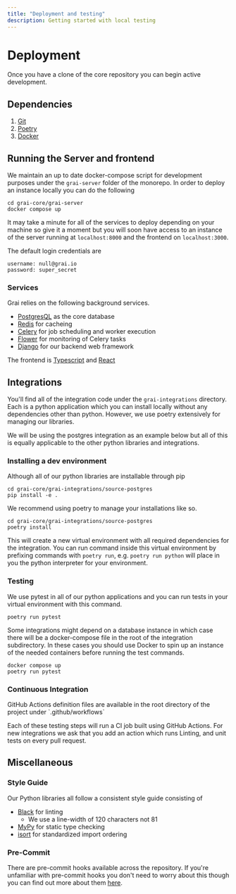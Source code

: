 ```yaml
---
title: "Deployment and testing"
description: Getting started with local testing
---
```



# Deployment

Once you have a clone of the core repository you can begin active development.

## Dependencies

1. [Git](https://git-scm.com/)
2. [Poetry](https://python-poetry.org/docs/#installation)
3. [Docker](https://docs.docker.com/engine/install/)

## Running the Server and frontend

We maintain an up to date docker-compose script for development purposes under
the `grai-server` folder of the monorepo.
In order to deploy an instance locally you can do the following

```shell
cd grai-core/grai-server
docker compose up
```

It may take a minute for all of the services to deploy depending on your machine
so give it a moment but you will soon have access to an instance of the server
running at `localhost:8000` and the frontend on `localhost:3000`.

The default login credentials are

```
username: null@grai.io
password: super_secret
```

### Services

Grai relies on the following background services.

- [PostgresQL](https://www.postgresql.org/) as the core database
- [Redis](https://redis.com/) for cacheing
- [Celery](https://docs.celeryq.dev/en/stable/userguide/periodic-tasks.html) for job scheduling and worker execution
- [Flower](https://flower.readthedocs.io/en/latest/) for monitoring of Celery tasks
- [Django](https://www.djangoproject.com/) for our backend web framework

The frontend is [Typescript](https://www.typescriptlang.org/) and [React](https://reactjs.org/)

## Integrations

You'll find all of the integration code under the `grai-integrations` directory.
Each is a python application which you can install locally without any dependencies other than python.
However, we use poetry extensively for managing our libraries.

We will be using the postgres integration as an example below but all of this is equally
applicable to the other python libraries and integrations.

### Installing a dev environment

Although all of our python libraries are installable through pip

```shell
cd grai-core/grai-integrations/source-postgres
pip install -e .
```

We recommend using poetry to manage your installations like so.

```shell
cd grai-core/grai-integrations/source-postgres
poetry install
```

This will create a new virtual environment with all required dependencies for the integration.
You can run command inside this virtual environment by prefixing commands with `poetry run`,
e.g. `poetry run python` will place in you the python interpreter for your environment.

### Testing

We use pytest in all of our python applications and you can run tests in your
virtual environment with this command.

```shell
poetry run pytest
```

Some integrations might depend on a database instance in which case there will be a
docker-compose file in the root of the integration subdirectory.
In these cases you should use Docker to spin up an instance of the needed containers
before running the test commands.

```shell
docker compose up
poetry run pytest
```

### Continuous Integration

<Callout type="info" emoji="ℹ️">
  GitHub Actions definition files are available in the root directory of the
  project under `.github/workflows`
</Callout>

Each of these testing steps will run a CI job built using GitHub Actions.
For new integrations we ask that you add an action which runs Linting, and unit tests
on every pull request.

## Miscellaneous

### Style Guide

Our Python libraries all follow a consistent style guide consisting of

- [Black](https://github.com/psf/black) for linting
  - We use a line-width of 120 characters not 81
- [MyPy](https://github.com/python/mypy) for static type checking
- [isort](https://pycqa.github.io/isort/) for standardized import ordering

### Pre-Commit

There are pre-commit hooks available across the repository.
If you're unfamiliar with pre-commit hooks you don't need to worry about this
though you can find out more about them [here](https://pre-commit.com/).
